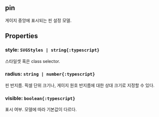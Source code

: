 ## pin
게이지 중앙에 표시되는 핀 설정 모델.
## Properties

### style: `SVGStyles | string{:typescript}`
스타일셋 혹은 class selector.  

### radius: `string | number{:typescript}`
핀 반지름.
픽셀 단위 크기나, 게이지 원호 반지름에 대한 상대 크기로 지정할 수 있다.  

### visible: `boolean{:typescript}`
표시 여부.
모델에 따라 기본값이 다르다.  
